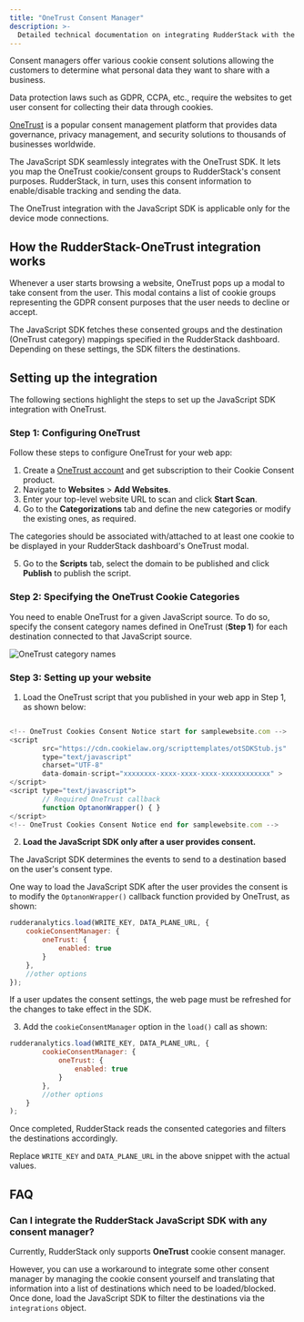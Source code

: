 ```yaml
---
title: "OneTrust Consent Manager"
description: >-
  Detailed technical documentation on integrating RudderStack with the OneTrust consent management platform.
---
```


Consent managers offer various cookie consent solutions allowing the customers to determine what personal data they want to share with a business.

<div class="infoBlock">
Data protection laws such as GDPR, CCPA, etc., require the websites to get user consent for collecting their data through cookies.
</div>

[OneTrust](https://www.onetrust.com/) is a popular consent management platform that provides data governance, privacy management, and security solutions to thousands of businesses worldwide. 

The JavaScript SDK seamlessly integrates with the OneTrust SDK. It lets you map the OneTrust cookie/consent groups to RudderStack's consent purposes. RudderStack, in turn, uses this consent information to enable/disable tracking and sending the data.

<div class="warningBlock">
The OneTrust integration with the JavaScript SDK is applicable only for the <Link to="/destinations/rudderstack-connection-modes/#device-mode">device mode</Link> connections.
</div>

## How the RudderStack-OneTrust integration works

Whenever a user starts browsing a website, OneTrust pops up a modal to take consent from the user. This modal contains a list of cookie groups representing the GDPR consent purposes that the user needs to decline or accept.

The JavaScript SDK fetches these consented groups and the destination (OneTrust category) mappings specified in the RudderStack dashboard. Depending on these settings, the SDK filters the destinations.

## Setting up the integration

The following sections highlight the steps to set up the JavaScript SDK integration with OneTrust.

### Step 1: Configuring OneTrust

Follow these steps to configure OneTrust for your web app:

1. Create a [OneTrust account](https://my.onetrust.com/s/login/SelfRegister?language=en_US&startURL=%2Fs%2F%3Ft%3D1587743884774) and get subscription to their <Link to="https://www.onetrust.com/products/cookie-consent/">Cookie Consent</Link> product.
2. Navigate to **Websites** > **Add Websites**. 
3. Enter your top-level website URL to scan and click **Start Scan**.
4. Go to the **Categorizations** tab and define the new categories or modify the existing ones, as required.

<div class="infoBlock">
The categories should be associated with/attached to at least one cookie to be displayed in your RudderStack dashboard's OneTrust modal.
</div>

5. Go to the **Scripts** tab, select the domain to be published and click **Publish** to publish the script.

### Step 2: Specifying the OneTrust Cookie Categories

You need to enable OneTrust for a given JavaScript source. To do so, specify the consent category names defined in OneTrust (**Step 1**) for each destination connected to that JavaScript source.

<img src="../../../assets/event-stream-sources/onetrust-1.png" alt="OneTrust category names" />

### Step 3: Setting up your website

1. Load the OneTrust script that you published in your web app in <Link to="#step-1-configuring-onetrust">Step 1</Link>, as shown below:

```javascript

<!-- OneTrust Cookies Consent Notice start for samplewebsite.com -->
<script
        src="https://cdn.cookielaw.org/scripttemplates/otSDKStub.js"
        type="text/javascript"
        charset="UTF-8"
        data-domain-script="xxxxxxxx-xxxx-xxxx-xxxx-xxxxxxxxxxxx" >
</script>
<script type="text/javascript">
        // Required OneTrust callback
        function OptanonWrapper() { }
</script>
<!-- OneTrust Cookies Consent Notice end for samplewebsite.com -->
```

2. **Load the JavaScript SDK only after a user provides consent.**

The JavaScript SDK determines the events to send to a destination based on the user's consent type.

One way to load the JavaScript SDK after the user provides the consent is to modify the `OptanonWrapper()` callback function provided by OneTrust, as shown:

```javascript
rudderanalytics.load(WRITE_KEY, DATA_PLANE_URL, {
    cookieConsentManager: {
        oneTrust: {
            enabled: true
        }
    },
    //other options
});
```

<div class="infoBlock">
If a user updates the consent settings, the web page must be refreshed for the changes to take effect in the SDK.
</div>

3. Add the `cookieConsentManager` option in the `load()` call as shown:

```javascript
rudderanalytics.load(WRITE_KEY, DATA_PLANE_URL, {
        cookieConsentManager: {
            oneTrust: {
                enabled: true
            }
        },
        //other options
    }
);
```

Once completed, RudderStack reads the consented categories and filters the destinations accordingly.

<div class="infoBlock">
Replace <Link to="/resources/glossary/#write-key"><code class="inline-code">WRITE_KEY</code></Link> and <Link to="/dashboard-guides/overview/#data-plane-url"><code class="inline-code">DATA_PLANE_URL</code></Link> in the above snippet with the actual values.
</div>

## FAQ

### Can I integrate the RudderStack JavaScript SDK with any consent manager?

Currently, RudderStack only supports **OneTrust** cookie consent manager.

However, you can use a workaround to integrate some other consent manager by managing the cookie consent yourself and translating that information into a list of destinations which need to be loaded/blocked. Once done, load the JavaScript SDK to <Link to="/sources/event-streams/sdks/rudderstack-javascript-sdk/filtering/#filtering-destinations">filter the destinations</Link> via the `integrations` object.
